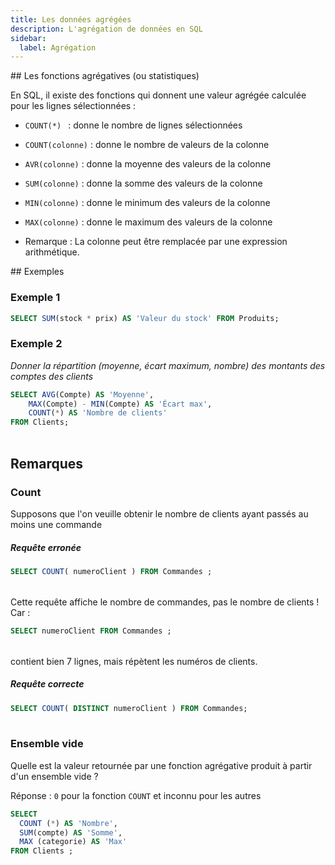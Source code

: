 ```yaml
---
title: Les données agrégées
description: L'agrégation de données en SQL
sidebar:
  label: Agrégation
---
```



<Slide>
## Les fonctions agrégatives (ou statistiques)

En SQL, il existe des fonctions qui donnent une valeur agrégée calculée pour les lignes sélectionnées :

 * `COUNT(*) ` : donne le nombre de lignes sélectionnées
 * `COUNT(colonne)` : donne le nombre de valeurs de la colonne
 * `AVR(colonne)` : donne la moyenne des valeurs de la colonne
 * `SUM(colonne)` : donne la somme des valeurs de la colonne
 * `MIN(colonne)` : donne le minimum des valeurs de la colonne
 * `MAX(colonne)` : donne le maximum des valeurs de la colonne

* Remarque : La colonne peut être remplacée par une expression arithmétique.

</Slide>
## Exemples
<Slide>

### Exemple 1

```sql
SELECT SUM(stock * prix) AS 'Valeur du stock' FROM Produits;
```

<Table
 sqliteDB="public/sample/ecommerce/ecommerce-fr-erd-v2.sqlite"
 title="Produits"
 query="
SELECT SUM(stock * prix) AS 'Valeur du stock' FROM Produits;
"
/>

</Slide>
<Slide>

### Exemple 2

_Donner la répartition (moyenne, écart maximum, nombre) des montants des comptes des clients_

```sql
SELECT AVG(Compte) AS 'Moyenne', 
    MAX(Compte) - MIN(Compte) AS 'Écart max', 
    COUNT(*) AS 'Nombre de clients'
FROM Clients;
```

<Table
 sqliteDB="public/sample/ecommerce/ecommerce-fr-erd-v2.sqlite"
 title="Produits"
 query="
SELECT AVG(Compte) AS 'Moyenne', 
    MAX(Compte) - MIN(Compte) AS 'Écart max', 
    COUNT(*) AS 'Nombre de clients'
FROM Clients;
"
/>

</Slide>

## Remarques

<Slide title="Remarques">

### Count

Supposons que l'on veuille obtenir le nombre de clients ayant passés au moins une commande

##### Requête **erronée**

```sql
SELECT COUNT( numeroClient ) FROM Commandes ;
```

<Table
 sqliteDB="public/sample/ecommerce/ecommerce-fr-erd-v2.sqlite"
 title="Produits"
 query="
SELECT COUNT( numeroClient ) FROM Commandes ;
"
/>

Cette requête affiche le nombre de commandes, pas le nombre de clients ! Car : 

```sql
SELECT numeroClient FROM Commandes ;
```

<Table
 sqliteDB="public/sample/ecommerce/ecommerce-fr-erd-v2.sqlite"
 title="Produits"
 query="
SELECT numeroClient FROM Commandes ;
"
/>

contient bien 7 lignes, mais répètent les numéros de clients.

##### Requête **correcte**

```sql
SELECT COUNT( DISTINCT numeroClient ) FROM Commandes;
```

<Table
 sqliteDB="public/sample/ecommerce/ecommerce-fr-erd-v2.sqlite"
 title="Produits"
 query="
SELECT COUNT( DISTINCT numeroClient ) FROM Commandes;
"
/>

</Slide>
<Slide>

### Ensemble vide

Quelle est la valeur retournée par une fonction agrégative produit à partir d'un ensemble vide ?

Réponse : `0` pour la fonction `COUNT` et inconnu pour les autres

```sql
SELECT 
  COUNT (*) AS 'Nombre', 
  SUM(compte) AS 'Somme', 
  MAX (categorie) AS 'Max' 
FROM Clients ;
```

<Table
 sqliteDB="public/sample/ecommerce/ecommerce-fr-erd-v2.sqlite"
 title="Produits"
 query="
SELECT COUNT (*) AS 'Nombre', 	SUM(compte) AS 'Somme', MAX (categorie) AS 'Max' 
FROM Clients
WHERE ville = 'Paris';
"
/>


</Slide>

